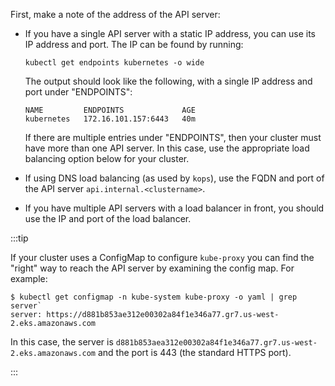 First, make a note of the address of the API server:

- If you have a single API server with a static IP address, you can use its IP address and port. The IP can be found by running:

  ```bash-plain-text
  kubectl get endpoints kubernetes -o wide
  ```

  The output should look like the following, with a single IP address and port under "ENDPOINTS":

  ```
  NAME         ENDPOINTS             AGE
  kubernetes   172.16.101.157:6443   40m
  ```

  If there are multiple entries under "ENDPOINTS", then your cluster must have more than one API server. In this case, use the appropriate load balancing option below for your cluster.

- If using DNS load balancing (as used by `kops`), use the FQDN and port of the API server `api.internal.<clustername>`.
- If you have multiple API servers with a load balancer in front, you should use the IP and port of the load balancer.

:::tip

If your cluster uses a ConfigMap to configure `kube-proxy` you can find the "right" way to reach the API
server by examining the config map. For example:

```
$ kubectl get configmap -n kube-system kube-proxy -o yaml | grep server`
server: https://d881b853ae312e00302a84f1e346a77.gr7.us-west-2.eks.amazonaws.com
```

In this case, the server is `d881b853aea312e00302a84f1e346a77.gr7.us-west-2.eks.amazonaws.com` and the port is
443 (the standard HTTPS port).

:::

